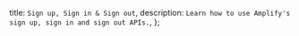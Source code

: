   title: `Sign up, Sign in & Sign out`,
  description: `Learn how to use Amplify's sign up, sign in and sign out APIs.`,
};